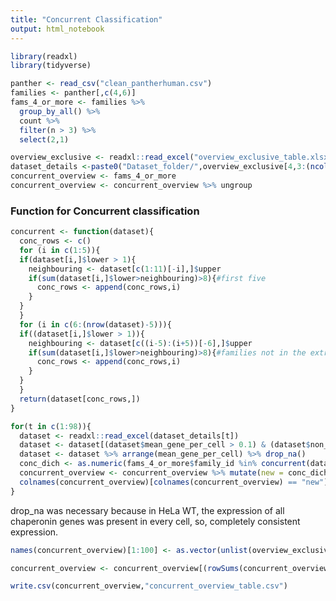 ```yaml
---
title: "Concurrent Classification"
output: html_notebook
---
```


```r
library(readxl)
library(tidyverse)
```

```r
panther <- read_csv("clean_pantherhuman.csv")
families <- panther[,c(4,6)]
fams_4_or_more <- families %>% 
  group_by_all() %>% 
  count %>% 
  filter(n > 3) %>% 
  select(2,1)
```

```r
overview_exclusive <- readxl::read_excel("overview_exclusive_table.xlsx",col_names = FALSE)
dataset_details <-paste0("Dataset_folder/",overview_exclusive[4,3:(ncol(overview_exclusive)-2)],"/Bootstrap/",overview_exclusive[3,3:(ncol(overview_exclusive)-2)],"/Final_IC_bootstrap.xlsx")
concurrent_overview <- fams_4_or_more
concurrent_overview <- concurrent_overview %>% ungroup
```

### Function for Concurrent classification

```r
concurrent <- function(dataset){
  conc_rows <- c()
  for (i in c(1:5)){
  if(dataset[i,]$lower > 1){
    neighbouring <- dataset[c(1:11)[-i],]$upper
    if(sum(dataset[i,]$lower>neighbouring)>8){#first five
      conc_rows <- append(conc_rows,i)
    }
  }
  }
  for (i in c(6:(nrow(dataset)-5))){
  if((dataset[i,]$lower > 1)){
    neighbouring <- dataset[c((i-5):(i+5))[-6],]$upper
    if(sum(dataset[i,]$lower>neighbouring)>8){#families not in the extremes
      conc_rows <- append(conc_rows,i)
    }
  }
  }
  return(dataset[conc_rows,])
}
```

```r
for(t in c(1:98)){
  dataset <- readxl::read_excel(dataset_details[t])
  dataset <- dataset[(dataset$mean_gene_per_cell > 0.1) & (dataset$non_zero_genes > 3),]
  dataset <- dataset %>% arrange(mean_gene_per_cell) %>% drop_na()
  conc_dich <- as.numeric(fams_4_or_more$family_id %in% concurrent(dataset)$family_id)
  concurrent_overview <- concurrent_overview %>% mutate(new = conc_dich)
  colnames(concurrent_overview)[colnames(concurrent_overview) == "new"] <- paste0("sample",t)
}
```

drop_na was necessary because in HeLa WT, the expression of all chaperonin genes was present in every cell, so, completely consistent expression.

```r
names(concurrent_overview)[1:100] <- as.vector(unlist(overview_exclusive[4,1:100]))
```

```r
concurrent_overview <- concurrent_overview[(rowSums(concurrent_overview[,3:100]) > 0),]
```

```r
write.csv(concurrent_overview,"concurrent_overview_table.csv")
```
